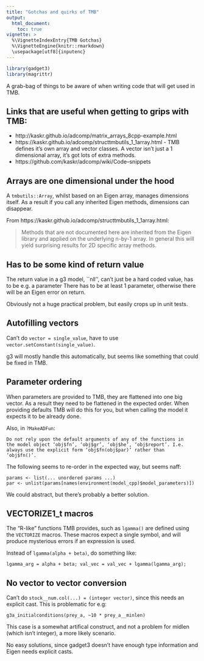 ```yaml
---
title: "Gotchas and quirks of TMB"
output:
  html_document:
    toc: true
vignette: >
  %\VignetteIndexEntry{TMB Gotchas}
  %\VignetteEngine{knitr::rmarkdown}
  \usepackage[utf8]{inputenc}
---
```


```r
library(gadget3)
library(magrittr)
```

A grab-bag of things to be aware of when writing code that will get used in TMB.

## Links that are useful when getting to grips with TMB:

* http://kaskr.github.io/adcomp/matrix_arrays_8cpp-example.html
* https://kaskr.github.io/adcomp/structtmbutils_1_1array.html - TMB defines it's own array and vector classes. A vector isn't just a 1 dimensional array, it's got lots of extra methods.
* https://github.com/kaskr/adcomp/wiki/Code--snippets

## Arrays are one dimensional under the hood

A ``tmbutils::Array``, whilst based on an Eigen array, manages dimensions
itself. As a result if you call any inherited Eigen methods, dimensions can
disappear.

From https://kaskr.github.io/adcomp/structtmbutils_1_1array.html:

> Methods that are not documented here are inherited from the Eigen library and applied on the underlying n-by-1 array. In general this will yield surprising results for 2D specific array methods.

## Has to be some kind of return value

The return value in a g3 model, ``nll'', can't just be a hard coded value, has
to be e.g. a parameter There has to be at least 1 parameter, otherwise there
will be an Eigen error on return.

Obviously not a huge practical problem, but easily crops up in unit tests.

## Autofilling vectors

Can't do ``vector = single_value``, have to use ``vector.setConstant(single_value)``.

g3 will mostly handle this automatically, but seems like something that could
be fixed in TMB.

## Parameter ordering

When parameters are provided to TMB, they are flattened into one big vector. As
a result they need to be flattened in the expected order. When providing
defaults TMB will do this for you, but when calling the model it expects it to
be already done.

Also, in ``?MakeADFun``:

```
Do not rely upon the default arguments of any of the functions in
the model object ‘obj$fn’, ‘obj$gr’, ‘obj$he’, ‘obj$report’. I.e.
always use the explicit form ‘obj$fn(obj$par)’ rather than
‘obj$fn()’.
```

The following seems to re-order in the expected way, but seems naff:

    params <- list(... unordered params ...)
    par <- unlist(params[names(environment(model_cpp)$model_parameters)])

We could abstract, but there's probably a better solution.

## VECTORIZE1_t macros

The "R-like" functions TMB provides, such as ``lgamma()`` are defined using the
``VECTORIZE`` macros. These macros expect a single symbol, and will produce
mysterious errors if an expression is used.

Instead of ``lgamma(alpha + beta)``, do something like:

    lgamma_arg = alpha + beta; val_vec = val_vec + lgamma(lgamma_arg);

## No vector<int> to vector<Type> conversion

Can't do ``stock__num.col(...) = (integer vector)``, since this needs an
explicit cast. This is problematic for e.g:

    g3a_initialconditions(prey_a, ~10 * prey_a__minlen)

This case is a somewhat artifical construct, and not a problem for midlen
(which isn't integer), a more likely scenario.

No easy solutions, since gadget3 doesn't have enough type information and Eigen
needs explicit casts.
